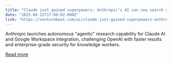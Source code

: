 ```yaml
---
title: "Claude just gained superpowers: Anthropic’s AI can now search your entire Google Workspace without you"
date: "2025-04-15T17:00:02.000Z"
link: "https://venturebeat.com/ai/claude-just-gained-superpowers-anthropics-ai-can-now-search-your-entire-google-workspace-without-you/"
---
```


Anthropic launches autonomous "agentic" research capability for Claude AI and Google Workspace integration, challenging OpenAI with faster results and enterprise-grade security for knowledge workers.

[Read more](https://venturebeat.com/ai/claude-just-gained-superpowers-anthropics-ai-can-now-search-your-entire-google-workspace-without-you/)
